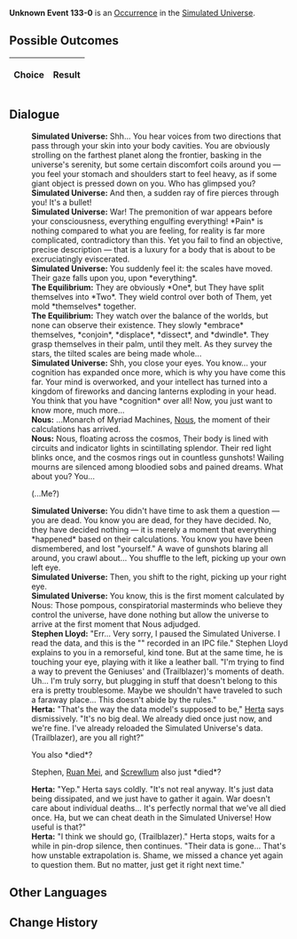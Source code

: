 {{Simulated Universe Event Infobox
|title         = Unknown Event 133-0
|image         = undefined.png
|type          =
|domains_su    = 
|domains_ext   = 
|domains_swarm = 
|domains_gng   = 
|requirements  =
|prev          = 
|next          = 
|indexRewards  =
|characters    = Herta;Ruan Mei;Nous;Screwllum
}}
'''Unknown Event 133-0''' is an [[Simulated Universe/Occurrence|Occurrence]] in the [[Simulated Universe]].

==Possible Outcomes==
{| class="article-table"
!Choice
!Result

|}

<!--
==Gameplay Notes==

-->
==Dialogue==
{{Dialogue Start}}
:'''Simulated Universe:''' Shh... You hear voices from two directions that pass through your skin into your body cavities. You are obviously strolling on the farthest planet along the frontier, basking in the universe's serenity, but some certain discomfort coils around you &mdash; you feel your stomach and shoulders start to feel heavy, as if some giant object is pressed down on you. Who has glimpsed you?
:'''Simulated Universe:''' And then, a sudden ray of fire pierces through you! It's a bullet!
:'''Simulated Universe:''' War! The premonition of war appears before your consciousness, everything engulfing everything! *Pain* is nothing compared to what you are feeling, for reality is far more complicated, contradictory than this. Yet you fail to find an objective, precise description &mdash; that is a luxury for a body that is about to be excruciatingly eviscerated.
:'''Simulated Universe:''' You suddenly feel it: the scales have moved. Their gaze falls upon you, upon *everything*.
:'''The Equilibrium:''' They are obviously *One*, but They have split themselves into *Two*. They wield control over both of Them, yet mold *themselves* together.
:'''The Equilibrium:''' They watch over the balance of the worlds, but none can observe their existence. They slowly *embrace* themselves, *conjoin*, *displace*, *dissect*, and *dwindle*. They grasp themselves in their palm, until they melt. As they survey the stars, the tilted scales are being made whole...
:'''Simulated Universe:''' Shh, you close your eyes. You know... your cognition has expanded once more, which is why you have come this far. Your mind is overworked, and your intellect has turned into a kingdom of fireworks and dancing lanterns exploding in your head. You think that you have *cognition* over all! Now, you just want to know more, much more...
:'''Nous:''' ...Monarch of Myriad Machines, [[Nous]], the moment of their calculations has arrived.
:'''Nous:''' Nous, floating across the cosmos, Their body is lined with circuits and indicator lights in scintillating splendor. Their red light blinks once, and the cosmos rings out in countless gunshots! Wailing mourns are silenced among bloodied sobs and pained dreams. What about you? You...
:{{DIcon|Arrow}} (...Me?)
:'''Simulated Universe:''' You didn't have time to ask them a question &mdash; you are dead. You know you are dead, for they have decided. No, they have decided nothing &mdash; it is merely a moment that everything *happened* based on their calculations. You know you have been dismembered, and lost "yourself." A wave of gunshots blaring all around, you crawl about... You shuffle to the left, picking up your own left eye.
:'''Simulated Universe:''' Then, you shift to the right, picking up your right eye.
:'''Simulated Universe:''' You know, this is the first moment calculated by Nous: Those pompous, conspiratorial masterminds who believe they control the universe, have done nothing but allow the universe to arrive at the first moment that Nous adjudged.
:'''Stephen Lloyd:''' "Err... Very sorry, I paused the Simulated Universe. I read the data, and this is the "{{Color|Keyword|Borderstar Trade War}}" recorded in an IPC file." Stephen Lloyd explains to you in a remorseful, kind tone. But at the same time, he is touching your eye, playing with it like a leather ball. "I'm trying to find a way to prevent the Geniuses' and (Trailblazer)'s moments of death. Uh... I'm truly sorry, but plugging in stuff that doesn't belong to this era is pretty troublesome. Maybe we shouldn't have traveled to such a faraway place... This doesn't abide by the rules."
:'''Herta:''' "That's the way the data model's supposed to be," [[Herta]] says dismissively. "It's no big deal. We already died once just now, and we're fine. I've already reloaded the Simulated Universe's data. (Trailblazer), are you all right?"
:{{DIcon|Arrow}} You also *died*?
:{{DIcon|Arrow}} Stephen, [[Ruan Mei]], and [[Screwllum]] also just *died*?
:'''Herta:''' "Yep." Herta says coldly. "It's not real anyway. It's just data being dissipated, and we just have to gather it again. War doesn't care about individual deaths... It's perfectly normal that we've all died once. Ha, but we can cheat death in the Simulated Universe! How useful is that?"
:'''Herta:''' "I think we should go, (Trailblazer)." Herta stops, waits for a while in pin-drop silence, then continues. "Their data is gone... That's how unstable extrapolation is. Shame, we missed a chance yet again to question them. But no matter, just get it right next time."
{{Dialogue End}}

==Other Languages==
{{Other Languages
|en   = 
|zhs  = 
|zht  = 
|ja   = 
|ko   = 
|es   = 
|fr   = 
|ru   = 
|th   = 
|vi   = 
|de   = 
|id   = 
|pt   = 
}}

==Change History==
{{Change History|1.0}}
